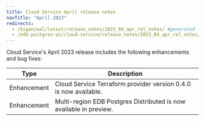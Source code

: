 ```yaml
---
title: Cloud Service April release notes
navTitle: "April 2023"
redirects:
  - /biganimal/latest/release_notes/2023_04_apr_rel_notes/ #generated for BigAnimal URL path removal branch
  - /edb-postgres-ai/cloud-service/release_notes/2023_04_apr_rel_notes/
---
```


Cloud Service's April 2023 release includes the following enhancements and bug fixes:

|    Type     |                            Description                             |
| ----------- | ------------------------------------------------------------------ |
| Enhancement | Cloud Service Terraform provider version 0.4.0 is now available.       |
| Enhancement | Multi-region EDB Postgres Distributed is now available in preview. |
